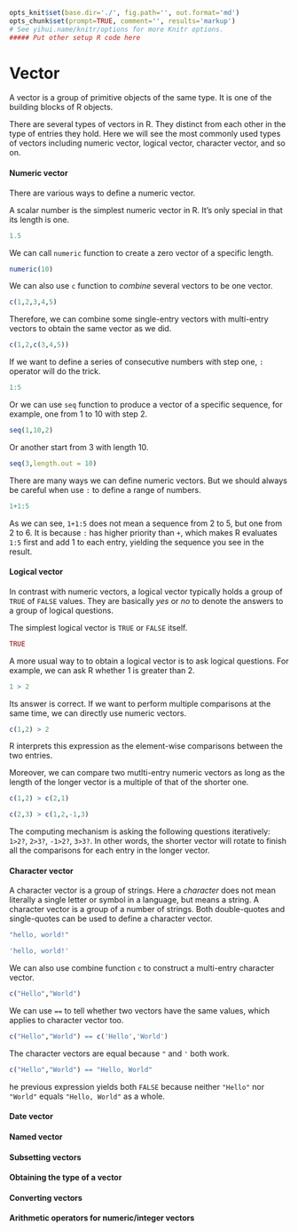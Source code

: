 ```r
opts_knit$set(base.dir='./', fig.path='', out.format='md')
opts_chunk$set(prompt=TRUE, comment='', results='markup')
# See yihui.name/knitr/options for more Knitr options.
##### Put other setup R code here

```

# Vector

A vector is a group of primitive objects of the same type. It is one of the building blocks of R objects. 

There are several types of vectors in R. They distinct from each other in the type of entries they hold. Here we will see the most commonly used types of vectors including numeric vector, logical vector, character vector, and so on.


#### Numeric vector

There are various ways to define a numeric vector.

A scalar number is the simplest numeric vector in R. It's only special in that its length is one.

```r
1.5
```

We can call `numeric` function to create a zero vector of a specific length.

```r
numeric(10)
```

We can also use `c` function to *combine* several vectors to be one vector.

```r
c(1,2,3,4,5)
```

Therefore, we can combine some single-entry vectors with multi-entry vectors to obtain the same vector as we did.

```r
c(1,2,c(3,4,5))
```

If we want to define a series of consecutive numbers with step one, `:` operator will do the trick.

```r
1:5
```

Or we can use `seq` function to produce a vector of a specific sequence, for example, one from 1 to 10 with step 2.

```r
seq(1,10,2)
```

Or another start from 3 with length 10.

```r
seq(3,length.out = 10)
```

There are many ways we can define numeric vectors. But we should always be careful when use `:` to define a range of numbers.

```r
1+1:5
```

As we can see, `1+1:5` does not mean a sequence from 2 to 5, but one from 2 to 6. It is because `:` has higher priority than `+`, which makes R evaluates `1:5` first and add 1 to each entry, yielding the sequence you see in the result.


#### Logical vector

In contrast with numeric vectors, a logical vector typically holds a group of `TRUE` of `FALSE` values. They are basically *yes* or *no* to denote the answers to a group of logical questions.

The simplest logical vector is `TRUE` or `FALSE` itself.

```r
TRUE
```

A more usual way to to obtain a logical vector is to ask logical questions. For example, we can ask R whether 1 is greater than 2.

```r
1 > 2
```

Its answer is correct. If we want to perform multiple comparisons at the same time, we can directly use numeric vectors.

```r
c(1,2) > 2
```

R interprets this expression as the element-wise comparisons between the two entries.

Moreover, we can compare two mutlti-entry numeric vectors as long as the length of the longer vector is a multiple of that of the shorter one.

```r
c(1,2) > c(2,1)
```

```r
c(2,3) > c(1,2,-1,3)
```

The computing mechanism is asking the following questions iteratively: `1>2?`, `2>3?`, `-1>2?`, `3>3?`. In other words, the shorter vector will rotate to finish all the comparisons for each entry in the longer vector.

#### Character vector

A character vector is a group of strings. Here a *character* does not mean literally a single letter or symbol in a language, but means a string. A character vector is a group of a number of strings. Both double-quotes and single-quotes can be used to define a character vector.

```r
"hello, world!"
```

```r
'hello, world!'
```

We can also use combine function `c` to construct a multi-entry character vector.

```r
c("Hello","World")
```

We can use `==` to tell whether two vectors have the same values, which applies to character vector too.

```r
c("Hello","World") == c('Hello','World')
```

The character vectors are equal because `"` and `'` both work.

```r
c("Hello","World") == "Hello, World"
```

he previous expression yields both `FALSE` because neither `"Hello"` nor `"World"` equals `"Hello, World"` as a whole.

#### Date vector


#### Named vector


#### Subsetting vectors

#### Obtaining the type of a vector

#### Converting vectors

#### Arithmetic operators for numeric/integer vectors



